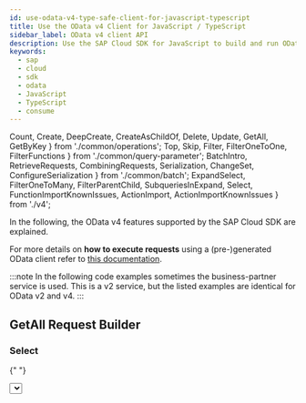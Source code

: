 ```yaml
---
id: use-odata-v4-type-safe-client-for-javascript-typescript
title: Use the OData v4 Client for JavaScript / TypeScript
sidebar_label: OData v4 client API
description: Use the SAP Cloud SDK for JavaScript to build and run OData v4 requests in a type-safe way.
keywords:
  - sap
  - cloud
  - sdk
  - odata
  - JavaScript
  - TypeScript
  - consume
---
```


<!-- vale off -->

  Count,
  Create,
  DeepCreate,
  CreateAsChildOf,
  Delete,
  Update,
  GetAll,
  GetByKey
} from './common/operations';
  Top,
  Skip,
  Filter,
  FilterOneToOne,
  FilterFunctions
} from './common/query-parameter';
  BatchIntro,
  RetrieveRequests,
  CombiningRequests,
  Serialization,
  ChangeSet,
  ConfigureSerialization
} from './common/batch';
  ExpandSelect,
  FilterOneToMany,
  FilterParentChild,
  SubqueriesInExpand,
  Select,
  FunctionImportKnownIssues,
  ActionImport,
  ActionImportKnownIssues
} from './v4';

<!-- vale on -->

In the following, the OData v4 features supported by the SAP Cloud SDK are explained.

For more details on **how to execute requests** using a (pre-)generated OData client refer to [this documentation](./executing-a-request-using-a-generated-odata-v2-v4-client-with-sap-cloud-sdk-for-javascript).

:::note
In the following code examples sometimes the business-partner service is used.
This is a v2 service, but the listed examples are identical for OData v2 and v4.
:::

## GetAll Request Builder

<GetAll />

### Select

{" "}

<Select />

### Filter

{" "}

<Filter />

#### Filter on One-to-One Navigation Properties

{" "}

<FilterOneToOne />

#### Filter on One-to-Many Navigation Properties

{" "}

<FilterOneToMany />

#### More Filter Expressions

More advanced filter expressions can be found [here](#available-filter-expressions).

### Expand

#### Expand and Select <a name="expand-and-select"/>

{" "}

<ExpandSelect />

#### Sub-Queries in Expand

{" "}

<SubqueriesInExpand />

#### Filter Parent vs Filter Children <a name="filterParentChildren"/>

{" "}

<FilterParentChild />

### Skip

{" "}

<Skip />

### Top

{" "}

<Top />

### Count

{" "}

<Count />

:::note Using count within a filter is not supported
Note that we currently do not support the usage of count within a filter condition as described in the [OData v4 specification](http://docs.oasis-open.org/odata/odata/v4.01/odata-v4.01-part2-url-conventions.html#sec_AddressingtheCountofaCollection).
:::

## GetByKey Request Builder

<GetByKey />

## Create Request Builder

<Create />

### Deep Create

{" "}

<DeepCreate />

### Create as Child Of

{" "}

<CreateAsChildOf />

## Update Request Builder

<Update />

## Delete Request Builder

<Delete />

## Handling of ETags

<ETag />

## Handling of Cross-Site Request Forgery Tokens

<Csrf />

## Available Filter Expressions

### Filter Functions

{" "}

<FilterFunctions />

## Function Imports

### Request Builder

{" "}

<RequestBuilder />

### Setting ETag

{" "}

<EtagFunctionImport />

### Known Issues

{" "}

<FunctionImportKnownIssues />

## Action Imports

{" "}

<ActionImport />

### Known Issues

{" "}

<ActionImportKnownIssues />

## Batch Requests

<BatchIntro />

### Retrieve Request

{" "}

<RetrieveRequests />

### Changeset

{" "}

<ChangeSet />

### Combining Requests

{" "}

<CombingRequests />

### Serialization

{" "}

<Serialization />

### Configure Subrequest Serialization

{" "}

<ConfigureSerialization />
